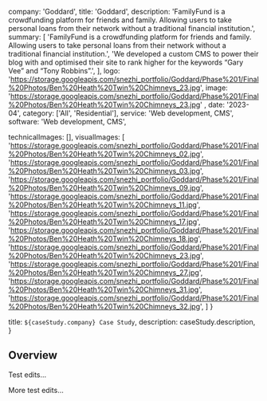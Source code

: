   company: 'Goddard',
  title: 'Goddard',
  description:
    'FamilyFund is a crowdfunding platform for friends and family. Allowing users to take personal loans from their network without a traditional financial institution.',
  summary: [
    'FamilyFund is a crowdfunding platform for friends and family. Allowing users to take personal loans from their network without a traditional financial institution.',
    'We developed a custom CMS to power their blog with and optimised their site to rank higher for the keywords “Gary Vee” and “Tony Robbins”.',
  ],
  logo: 'https://storage.googleapis.com/snezhi_portfolio/Goddard/Phase%201/Final%20Photos/Ben%20Heath%20Twin%20Chimneys_23.jpg',
  image: 'https://storage.googleapis.com/snezhi_portfolio/Goddard/Phase%201/Final%20Photos/Ben%20Heath%20Twin%20Chimneys_23.jpg' ,
  date: '2023-04',
  category: ['All', 'Residential'],
  service: 'Web development, CMS',
  software: 'Web development, CMS',

technicalImages: [],
visualImages: [
  'https://storage.googleapis.com/snezhi_portfolio/Goddard/Phase%201/Final%20Photos/Ben%20Heath%20Twin%20Chimneys_02.jpg',
  'https://storage.googleapis.com/snezhi_portfolio/Goddard/Phase%201/Final%20Photos/Ben%20Heath%20Twin%20Chimneys_03.jpg',
  'https://storage.googleapis.com/snezhi_portfolio/Goddard/Phase%201/Final%20Photos/Ben%20Heath%20Twin%20Chimneys_09.jpg',
  'https://storage.googleapis.com/snezhi_portfolio/Goddard/Phase%201/Final%20Photos/Ben%20Heath%20Twin%20Chimneys_11.jpg',
  'https://storage.googleapis.com/snezhi_portfolio/Goddard/Phase%201/Final%20Photos/Ben%20Heath%20Twin%20Chimneys_17.jpg',
  'https://storage.googleapis.com/snezhi_portfolio/Goddard/Phase%201/Final%20Photos/Ben%20Heath%20Twin%20Chimneys_18.jpg',
  'https://storage.googleapis.com/snezhi_portfolio/Goddard/Phase%201/Final%20Photos/Ben%20Heath%20Twin%20Chimneys_23.jpg',
  'https://storage.googleapis.com/snezhi_portfolio/Goddard/Phase%201/Final%20Photos/Ben%20Heath%20Twin%20Chimneys_27.jpg',
  'https://storage.googleapis.com/snezhi_portfolio/Goddard/Phase%201/Final%20Photos/Ben%20Heath%20Twin%20Chimneys_31.jpg',
  'https://storage.googleapis.com/snezhi_portfolio/Goddard/Phase%201/Final%20Photos/Ben%20Heath%20Twin%20Chimneys_32.jpg',
  ]
}

  title: `${caseStudy.company} Case Study`,
  description: caseStudy.description,
}

## Overview

Test edits...

More test edits...

